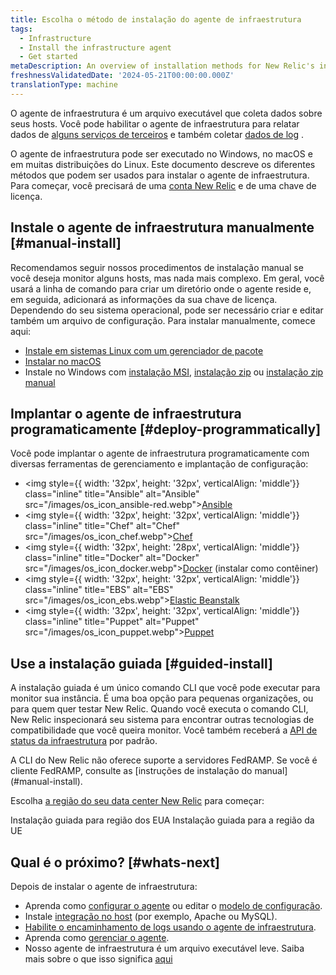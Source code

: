 ```yaml
---
title: Escolha o método de instalação do agente de infraestrutura
tags:
  - Infrastructure
  - Install the infrastructure agent
  - Get started
metaDescription: An overview of installation methods for New Relic's infrastructure agent and infrastructure integrations.
freshnessValidatedDate: '2024-05-21T00:00:00.000Z'
translationType: machine
---
```


O agente de infraestrutura é um arquivo executável que coleta dados sobre seus hosts. Você pode habilitar o agente de infraestrutura para relatar dados de [alguns serviços de terceiros](/docs/infrastructure/host-integrations/installation/install-infrastructure-host-integrations) e também coletar [dados de log](/docs/logs/enable-log-monitoring-new-relic/enable-log-monitoring-new-relic/forward-your-logs-using-infrastructure-agent) .

O agente de infraestrutura pode ser executado no Windows, no macOS e em muitas distribuições do Linux. Este documento descreve os diferentes métodos que podem ser usados para instalar o agente de infraestrutura. Para começar, você precisará de uma [conta New Relic](https://newrelic.com/signup) e de uma chave de licença.

## Instale o agente de infraestrutura manualmente [#manual-install]

Recomendamos seguir nossos procedimentos de instalação manual se você deseja monitor alguns hosts, mas nada mais complexo. Em geral, você usará a linha de comando para criar um diretório onde o agente reside e, em seguida, adicionará as informações da sua chave de licença. Dependendo do seu sistema operacional, pode ser necessário criar e editar também um arquivo de configuração. Para instalar manualmente, comece aqui:

* [Instale em sistemas Linux com um gerenciador de pacote](/docs/infrastructure/install-infrastructure-agent/linux-installation/install-infrastructure-monitoring-agent-linux)
* [Instalar no macOS](/docs/infrastructure/install-infrastructure-agent/macos-installation/install-infrastructure-monitoring-agent-macos)
* Instale no Windows com [instalação MSI](/docs/infrastructure/install-infrastructure-agent/windows-installation/install-infrastructure-monitoring-agent-windows), [instalação zip](/docs/infrastructure/install-infrastructure-agent/windows-installation/zip-assisted-install-infrastructure-agent-windows) ou [instalação zip manual](/docs/infrastructure/install-infrastructure-agent/windows-installation/zip-manual-install-infrastructure-agent-windows)

## Implantar o agente de infraestrutura programaticamente [#deploy-programmatically]

Você pode implantar o agente de infraestrutura programaticamente com diversas ferramentas de gerenciamento e implantação de configuração:

* <img style={{ width: '32px', height: '32px', verticalAlign: 'middle'}} class="inline" title="Ansible" alt="Ansible" src="/images/os_icon_ansible-red.webp">[Ansible](/docs/infrastructure/new-relic-infrastructure/config-management-tools/configure-new-relic-infrastructure-using-ansible)</img>
* <img style={{ width: '32px', height: '32px', verticalAlign: 'middle'}} class="inline" title="Chef" alt="Chef" src="/images/os_icon_chef.webp">[Chef](/docs/infrastructure/new-relic-infrastructure/config-management-tools/configure-new-relic-infrastructure-using-chef)</img>
* <img style={{ width: '32px', height: '28px', verticalAlign: 'middle'}} class="inline" title="Docker" alt="Docker" src="/images/os_icon_docker.webp">[Docker](/docs/infrastructure/install-infrastructure-agent/linux-installation/docker-container-infrastructure-monitoring) (instalar como contêiner)</img>
* <img style={{ width: '32px', height: '32px', verticalAlign: 'middle'}} class="inline" title="EBS" alt="EBS" src="/images/os_icon_ebs.webp">[Elastic Beanstalk](/docs/infrastructure/install-infrastructure-agent/config-management-tools/install-infrastructure-agent-aws-elastic-beanstalk)</img>
* <img style={{ width: '32px', height: '32px', verticalAlign: 'middle'}} class="inline" title="Puppet" alt="Puppet" src="/images/os_icon_puppet.webp">[Puppet](/docs/infrastructure/new-relic-infrastructure/config-management-tools/configure-new-relic-infrastructure-puppet)</img>

## Use a instalação guiada [#guided-install]

A instalação guiada é um único comando CLI que você pode executar para monitor sua instância. É uma boa opção para pequenas organizações, ou para quem quer testar New Relic. Quando você executa o comando CLI, New Relic inspecionará seu sistema para encontrar outras tecnologias de compatibilidade que você queira monitor. Você também receberá a [API de status da infraestrutura](https://github.com/newrelic/infrastructure-agent/blob/master/docs/status_api.md) por padrão.

<Callout variant="important">
  A CLI do New Relic não oferece suporte a servidores FedRAMP. Se você é cliente FedRAMP, consulte as [instruções de instalação do manual](#manual-install).
</Callout>

Escolha [a região do seu data center New Relic](/docs/accounts/accounts-billing/account-setup/choose-your-data-center) para começar:

<ButtonGroup>
  <ButtonLink role="button" to="https://one.newrelic.com/marketplace?state=15321ec0-7cd8-0c04-52bf-7b65778f2e8c" variant="primary">
    Instalação guiada para região dos EUA
  </ButtonLink>

  <ButtonLink role="button" to="https://one.eu.newrelic.com/marketplace?state=15321ec0-7cd8-0c04-52bf-7b65778f2e8c" variant="primary">
    Instalação guiada para a região da UE
  </ButtonLink>
</ButtonGroup>

## Qual é o próximo? [#whats-next]

Depois de instalar o agente de infraestrutura:

* Aprenda como [configurar o agente](/docs/infrastructure/install-configure-infrastructure/configuration/configure-infrastructure-agent) ou editar o [modelo de configuração](https://github.com/newrelic/infrastructure-agent/blob/master/assets/examples/infrastructure/newrelic-infra-template.yml.example).
* Instale [integração no host](/docs/integrations/host-integrations/getting-started/introduction-host-integrations) (por exemplo, Apache ou MySQL).
* [Habilite o encaminhamento de logs usando o agente de infraestrutura](/docs/logs/enable-new-relic-logs/1-enable-logs/forward-your-logs-using-new-relic-infrastructure).
* Aprenda como [gerenciar o agente](/docs/infrastructure/install-infrastructure-agent/manage-your-agent).
* Nosso agente de infraestrutura é um arquivo executável leve. Saiba mais sobre o que isso significa [aqui](/docs/infrastructure/new-relic-infrastructure/getting-started/infrastructure-agent-performance-overhead)